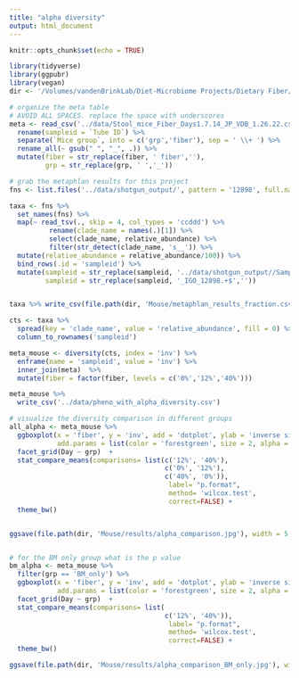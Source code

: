 ```yaml
---
title: "alpha diversity"
output: html_document
---
```


```r
knitr::opts_chunk$set(echo = TRUE)
```

```r
library(tidyverse)
library(ggpubr)
library(vegan)
dir <- '/Volumes/vandenBrinkLab/Diet-Microbiome Projects/Dietary Fiber/Shotgun Data/'
```

```r
# organize the meta table
# AVOID ALL SPACES. replace the space with underscores
meta <- read_csv('../data/Stool_mice_Fiber_Days1.7.14_JP_VDB_1.26.22.csv') %>% 
  rename(sampleid = `Tube ID`) %>% 
  separate(`Mice group`, into = c('grp','fiber'), sep = ' \\+ ') %>% 
  rename_all(~ gsub(" ", "_", .)) %>% 
  mutate(fiber = str_replace(fiber, ' fiber',''),
         grp = str_replace(grp, ' ','_'))
```

```r
# grab the metaphlan results for this project
fns <- list.files('../data/shotgun_output/', pattern = '12898', full.names = T)

taxa <- fns %>% 
  set_names(fns) %>% 
  map(~ read_tsv(., skip = 4, col_types = 'ccddd') %>% 
          rename(clade_name = names(.)[1]) %>% 
          select(clade_name, relative_abundance) %>% 
          filter(str_detect(clade_name, 's__')) %>% 
  mutate(relative_abundance = relative_abundance/100)) %>% 
  bind_rows(.id = 'sampleid') %>% 
  mutate(sampleid = str_replace(sampleid, '../data/shotgun_output//Sample_',''),
         sampleid = str_replace(sampleid, '_IGO_12898.+$',''))


taxa %>% write_csv(file.path(dir, 'Mouse/metaphlan_results_fraction.csv'))

cts <- taxa %>% 
  spread(key = 'clade_name', value = 'relative_abundance', fill = 0) %>% 
  column_to_rownames('sampleid')

meta_mouse <- diversity(cts, index = 'inv') %>% 
  enframe(name = 'sampleid', value = 'inv') %>% 
  inner_join(meta)  %>% 
  mutate(fiber = factor(fiber, levels = c('0%','12%','40%')))

meta_mouse %>% 
  write_csv('../data/pheno_with_alpha_diversity.csv')
```

```r
# visualize the diversity comparison in different groups
all_alpha <- meta_mouse %>% 
  ggboxplot(x = 'fiber', y = 'inv', add = 'dotplot', ylab = 'inverse simpson',
            add.params = list(color = 'forestgreen', size = 2, alpha = 1, shape = 20)) +
  facet_grid(Day ~ grp)  +
  stat_compare_means(comparisons= list(c('12%', '40%'),
                                       c('0%', '12%'),
                                       c('40%', '0%')),
										label= "p.format",
										method= 'wilcox.test',
										correct=FALSE) +
  theme_bw()


ggsave(file.path(dir, 'Mouse/results/alpha_comparison.jpg'), width = 5, height = 8, plot = all_alpha)


# for the BM only group what is the p value
bm_alpha <- meta_mouse %>% 
  filter(grp == 'BM_only') %>% 
  ggboxplot(x = 'fiber', y = 'inv', add = 'dotplot', ylab = 'inverse simpson',
            add.params = list(color = 'forestgreen', size = 2, alpha = 1, shape = 20)) +
  facet_grid(Day ~ grp)  +
  stat_compare_means(comparisons= list(
                                       c('12%', '40%')),
										label= "p.format",
										method= 'wilcox.test',
										correct=FALSE) +
  theme_bw()

ggsave(file.path(dir, 'Mouse/results/alpha_comparison_BM_only.jpg'), width = 2.5, height = 8, plot = bm_alpha)
```

